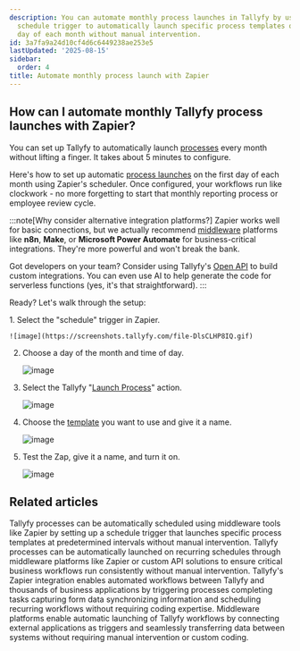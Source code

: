 ```yaml
---
description: You can automate monthly process launches in Tallyfy by using Zapier's
  schedule trigger to automatically launch specific process templates on the first
  day of each month without manual intervention.
id: 3a7fa9a24d10cf4d6c6449238ae253e5
lastUpdated: '2025-08-15'
sidebar:
  order: 4
title: Automate monthly process launch with Zapier
---
```



## How can I automate monthly Tallyfy process launches with Zapier?

You can set up Tallyfy to automatically launch [processes](/products/pro/tracking-and-tasks/processes/) every month without lifting a finger. It takes about 5 minutes to configure.

Here's how to set up automatic [process launches](/products/pro/launching/) on the first day of each month using Zapier's scheduler. Once configured, your workflows run like clockwork - no more forgetting to start that monthly reporting process or employee review cycle.

:::note[Why consider alternative integration platforms?]
Zapier works well for basic connections, but we actually recommend [middleware](/products/pro/integrations/middleware/) platforms like **n8n**, **Make**, or **Microsoft Power Automate** for business-critical integrations. They're more powerful and won't break the bank.

Got developers on your team? Consider using Tallyfy's [Open API](/products/pro/integrations/open-api/) to build custom integrations. You can even use AI to help generate the code for serverless functions (yes, it's that straightforward).
:::

Ready? Let's walk through the setup:

<Steps>
1. Select the "schedule" trigger in Zapier.

    ![image](https://screenshots.tallyfy.com/file-DlsCLHP8IQ.gif)
2. Choose a day of the month and time of day.

    ![image](https://screenshots.tallyfy.com/file-h3XhC5aaj4.gif)
3. Select the Tallyfy "[Launch Process](/products/pro/launching/)" action.

    ![image](https://screenshots.tallyfy.com/file-ZOQFXhHTpb.gif)
4. Choose the [template](/products/pro/documenting/templates/) you want to use and give it a name.

    ![image](https://screenshots.tallyfy.com/file-8NURaWIzfo.gif)
5. Test the Zap, give it a name, and turn it on.

    ![image](https://screenshots.tallyfy.com/file-Cvp0LR7kLx.gif)
</Steps>


## Related articles
<CardGrid>
<LinkTitleCard header="<b>Launching > Launch on a schedule</b>" href="/products/pro/launching/how-can-i-schedule-a-process-in-tallyfy-using-middleware/" > Tallyfy processes can be automatically scheduled using middleware tools like Zapier by setting up a schedule trigger that launches specific process templates at predetermined intervals without manual intervention. </LinkTitleCard>
<LinkTitleCard header="<b>Triggers > Launch via a schedule</b>" href="/products/pro/launching/triggers/via-recurring-schedule/" > Tallyfy processes can be automatically launched on recurring schedules through middleware platforms like Zapier or custom API solutions to ensure critical business workflows run consistently without manual intervention. </LinkTitleCard>
<LinkTitleCard header="<b>Middleware > Zapier</b>" href="/products/pro/integrations/middleware/zapier/" > Tallyfy's Zapier integration enables automated workflows between Tallyfy and thousands of business applications by triggering processes completing tasks capturing form data synchronizing information and scheduling recurring workflows without requiring coding expertise. </LinkTitleCard>
<LinkTitleCard header="<b>Triggers > Launch via middleware</b>" href="/products/pro/launching/triggers/via-middleware/" > Middleware platforms enable automatic launching of Tallyfy workflows by connecting external applications as triggers and seamlessly transferring data between systems without requiring manual intervention or custom coding. </LinkTitleCard>
</CardGrid>